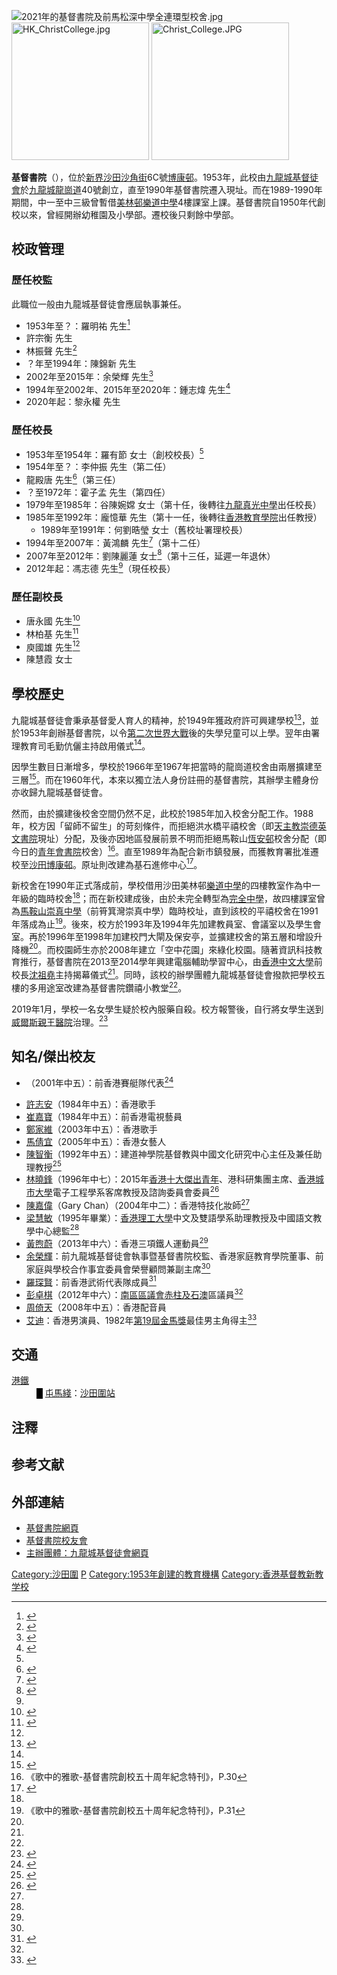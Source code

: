 {{otheruses|subject=一所位於沙田區博康邨的基督教中學|基督書院 (消歧義)}}
{{not|基督學院}}
{{Infobox_School
| name = 基督書院 <br/><small>（{{lang|en|Christ College}}）</small>
| image = File:Christcollege-badge.png
| image_size = 200px
| motto = 耶穌說：「我就是道路、真理、生命。」
| established = 1953年
| type = 津貼文法中學（男女校）
| affiliation = 九龍城基督徒會
| superintendent = 黎永權先生
| principal = 馮志德先生（第十四任，2012年履新）
| vice_principal = 庾國雄先生 陳慧霞女士
| house = <span style="color: red;">●</span> 基社（Red House）<br/>
<span style="color: yellow;">●</span> 督社（Yellow House）<br/>
<span style="color: blue;">●</span> 真社（Blue House）<br/>
<span style="color: green;">●</span> 理社（Green House）<br/>
| magazine = 學韻<ref name="基督書院校訊學韻2017-2018">{{cite web |url=https://www.christcollege.edu.hk/files/pdf/CCST_Newsletter_2017.pdf |title=基督書院校訊學韻 2017-2018年度 |last= |first= |date=2018 |website= |publisher=基督書院 |access-date=2019-08-10|quote= |archive-date=2019-08-10 |archive-url=https://web.archive.org/web/20190810123342/https://www.christcollege.edu.hk/files/pdf/CCST_Newsletter_2017.pdf |dead-url=no }}</ref>
| faculty = 
| location = {{HKG}}[[新界|新界]][[沙田_(香港)|沙田]][[沙角街|沙角街]]6C號[[博康邨|博康邨]]
| website = http://www.ccst.edu.hk
}}

[[File:2021年的基督書院及前馬松深中學全連環型校舍.jpg|thumb]]
[[File:HK_ChristCollege.jpg|220px]]
[[File:Christ_College.JPG|220px]]

'''基督書院'''（{{lang-en|Christ College}}），位於[[新界|新界]][[沙田_(香港)|沙田]][[沙角街|沙角街]]6C號[[博康邨|博康邨]]。1953年，此校由[[九龍城基督徒會|九龍城基督徒會]]於[[九龍城|九龍城]][[龍崗道|龍崗道]]40號創立，直至1990年基督書院遷入現址。而在1989-1990年期間，中一至中三級曾暫借[[美林邨|美林邨]][[樂道中學|樂道中學]]4樓課室上課。基督書院自1950年代創校以來，曾經開辦幼稚園及小學部。遷校後只剩餘中學部。

==校政管理==
===歷任校監===
此職位一般由九龍城基督徒會應屆執事兼任。
* 1953年至？：羅明祐 先生<ref name="九龍城基督書院 昨舉行啟鑰典禮">{{cite news | title=九龍城基督書院 昨舉行啟鑰典禮 | url=https://mmis.hkpl.gov.hk/coverpage/-/coverpage/view?_coverpage_WAR_mmisportalportlet_hsf=%E5%9F%BA%E7%9D%A3%E6%9B%B8%E9%99%A2&p_r_p_-1078056564_c=QF757YsWv59%2BV6f0mzlvpLNYA2gDMNMW&_coverpage_WAR_mmisportalportlet_o=0&_coverpage_WAR_mmisportalportlet_actual_q=%28%20verbatim_dc.collection%3A%28%22Old%5C%20HK%5C%20Newspapers%22%29%20%29%20AND+%28%20%28%20allTermsMandatory%3A%28true%29%20OR+all_dc.title%3A%28%E5%9F%BA%E7%9D%A3%E6%9B%B8%E9%99%A2%29%20OR+all_dc.creator%3A%28%E5%9F%BA%E7%9D%A3%E6%9B%B8%E9%99%A2%29%20OR+all_dc.contributor%3A%28%E5%9F%BA%E7%9D%A3%E6%9B%B8%E9%99%A2%29%20OR+all_dc.subject%3A%28%E5%9F%BA%E7%9D%A3%E6%9B%B8%E9%99%A2%29%20OR+fulltext%3A%28%E5%9F%BA%E7%9D%A3%E6%9B%B8%E9%99%A2%29%20OR+all_dc.description%3A%28%E5%9F%BA%E7%9D%A3%E6%9B%B8%E9%99%A2%29%20%29%20%29&_coverpage_WAR_mmisportalportlet_sort_field=score&_coverpage_WAR_mmisportalportlet_sort_order=desc | pages=5  | publisher=香港工商日報 | date=1954-04-24| accessdate=2020-04-09|quote= }}</ref>
* 許宗衡 先生
* 林振聲 先生<ref>{{cite news | title=基督書院創校周年 昨舉行頒獎典禮 | url=https://mmis.hkpl.gov.hk/coverpage/-/coverpage/view?_coverpage_WAR_mmisportalportlet_hsf=%E5%9F%BA%E7%9D%A3%E6%9B%B8%E9%99%A2&p_r_p_-1078056564_c=QF757YsWv5%2BakvA8rFW5Es4hf4B4Ak91&_coverpage_WAR_mmisportalportlet_o=15&_coverpage_WAR_mmisportalportlet_actual_q=%28%20verbatim_dc.collection%3A%28%22Old%5C%20HK%5C%20Newspapers%22%29%20%29%20AND+%28%20%28%20allTermsMandatory%3A%28true%29%20OR+all_dc.title%3A%28%E5%9F%BA%E7%9D%A3%E6%9B%B8%E9%99%A2%29%20OR+all_dc.creator%3A%28%E5%9F%BA%E7%9D%A3%E6%9B%B8%E9%99%A2%29%20OR+all_dc.contributor%3A%28%E5%9F%BA%E7%9D%A3%E6%9B%B8%E9%99%A2%29%20OR+all_dc.subject%3A%28%E5%9F%BA%E7%9D%A3%E6%9B%B8%E9%99%A2%29%20OR+fulltext%3A%28%E5%9F%BA%E7%9D%A3%E6%9B%B8%E9%99%A2%29%20OR+all_dc.description%3A%28%E5%9F%BA%E7%9D%A3%E6%9B%B8%E9%99%A2%29%20%29%20%29&_coverpage_WAR_mmisportalportlet_sort_field=score&_coverpage_WAR_mmisportalportlet_sort_order=desc&_coverpage_WAR_mmisportalportlet_filter=dc.publicationdate_dt%3A%5B1960-01-01T00%3A00%3A00Z+TO+1969-12-31T15%3A59%3A59Z%5D | pages=22  | publisher=華僑日報 | date=1967-12-22 | accessdate=2020-04-09|quote= }}</ref>
* ？年至1994年：陳錦新 先生
* 2002年至2015年：余榮輝 先生<ref name="基督書院60周年校慶 春風化雨六十載 沿途花開證主愛">{{cite web |url=https://www.christcollege.edu.hk/files/pdf/25-02-2014mingpao.pdf |title=基督書院65周年校慶 作育菁莪六五載 榮神益人創未來 |last= |first= |date=2014-02-25|website= |publisher=明報 |access-date=2019-08-09|quote= |archive-date=2015-04-17 |archive-url=https://web.archive.org/web/20150417132809/http://christcollege.edu.hk/files/pdf/25-02-2014mingpao.pdf |dead-url=no }}</ref>
* 1994年至2002年、2015年至2020年：鍾志煒 先生<ref>{{cite web |url=https://www.ccst.edu.hk/files/pdf/20190612_222331.pdf |title=有關考試期間的特別提醒 |last= |first= |date=2019-06-12|website= |publisher=基督書院 |access-date=2019-08-10|quote= |archive-date=2019-08-10 |archive-url=https://web.archive.org/web/20190810125503/https://www.ccst.edu.hk/files/pdf/20190612_222331.pdf |dead-url=no }}</ref>
* 2020年起：黎永權 先生

===歷任校長===
* 1953年至1954年：羅有節 女士（創校校長）<ref name="九龍城基督書院 昨舉行啟鑰典禮" />
* 1954年至？：李仲振 先生（第二任）
* 龍殿唐 先生<ref>{{cite web |url=https://mmis.hkpl.gov.hk/coverpage/-/coverpage/view?_coverpage_WAR_mmisportalportlet_hsf=%E7%95%A2%E6%A5%AD%E7%A6%AE&_coverpage_WAR_mmisportalportlet_actual_q=%28%20verbatim_dc.collection%3A%28%22Old%5C%20HK%5C%20Newspapers%22%29%20%29%20AND+%28%20%28%20allTermsMandatory%3A%28true%29%20OR+all_dc.title%3A%28%E7%95%A2%E6%A5%AD%E7%A6%AE%29%20OR+all_dc.creator%3A%28%E7%95%A2%E6%A5%AD%E7%A6%AE%29%20OR+all_dc.contributor%3A%28%E7%95%A2%E6%A5%AD%E7%A6%AE%29%20OR+all_dc.subject%3A%28%E7%95%A2%E6%A5%AD%E7%A6%AE%29%20OR+fulltext%3A%28%E7%95%A2%E6%A5%AD%E7%A6%AE%29%20OR+all_dc.description%3A%28%E7%95%A2%E6%A5%AD%E7%A6%AE%29%20%29%20%29&_coverpage_WAR_mmisportalportlet_sort_field=dc.publicationdate_bsort&p_r_p_-1078056564_c=QF757YsWv5%2BakvA8rFW5EvlClGhbn9Bn&_coverpage_WAR_mmisportalportlet_o=1004&_coverpage_WAR_mmisportalportlet_sort_order=desc&_coverpage_WAR_mmisportalportlet_filter=dc.publicationdate_dt%3A%5B1960-01-01T00%3A00%3A00Z+TO+1969-12-31T15%3A59%3A59Z%5D |title=基督書院奉招生廣告 |website= |page=19 |publisher=華僑日報 |date=1965-07-12 |access-date=2022-04-21 |quote=}}</ref>（第三任）
* ？至1972年：霍子孟 先生（第四任）
* 1979年至1985年：谷陳婉嫦 女士（第十任，後轉往[[九龍真光中學|九龍真光中學]]出任校長）
* 1985年至1992年：龐憶華 先生（第十一任，後轉往[[香港教育學院|香港教育學院]]出任教授）
** 1989年至1991年：何劉晧瑩 女士（舊校址署理校長）
* 1994年至2007年：黃鴻麟 先生<ref>{{cite web |url=https://www.christiantimes.org.hk/Common/Reader/News/ShowNews.jsp?Nid=53539&Pid=5&Version=0&Cid=220&Charset=big5_hkscs |title=《時代論壇》專訪 三位未敢忘記六四的基督徒 |last= |first= |date=2009-05-30 |website= |publisher=時代論壇 |access-date=2019-08-10 |quote= |archive-date=2021-02-12 |archive-url=https://web.archive.org/web/20210212111858/https://www.christiantimes.org.hk/Common/Reader/News/ShowNews.jsp?Nid=53539&Pid=5&Version=0&Cid=220&Charset=big5_hkscs |dead-url=no }}</ref>（第十二任）
* 2007年至2012年：劉陳麗蓮 女士<ref>{{cite web |url=http://www.hkssf-nt.org.hk/district/sec/02sw/outstanding/result/1112.pdf |title=新界學界體育聯沙田及西貢中學分會 第十五屆優秀運動員選舉 屆優秀運動員選舉(2011/2012)成績公佈 |last= |first= |date=2012 |website= |publisher=香港學界體育聯會 |access-date=2019-08-10|quote= |archive-date=2016-08-17 |archive-url=https://web.archive.org/web/20160817113546/http://hkssf-nt.org.hk/district/sec/02sw/outstanding/result/1112.pdf |dead-url=no }}</ref>（第十三任，延遲一年退休）
* 2012年起：馮志德 先生<ref name="基督書院校訊學韻2017-2018" />（現任校長）

===歷任副校長===
* 唐永國 先生<ref>{{cite web |url=https://www.christcollege.edu.hk/files/pdf/report_1516.pdf |title=學校報告2015-2016 |last= |first= |date=2016 |website= |publisher=基督書院 |access-date=2019-08-10|quote= |archive-date=2019-08-10 |archive-url=https://web.archive.org/web/20190810124723/https://www.christcollege.edu.hk/files/pdf/report_1516.pdf |dead-url=no }}</ref>
* 林柏基 先生<ref name="基督書院校訊學韻2016-2017">{{cite web |url=https://www.christcollege.edu.hk/files/pdf/CCST_Newsletter_2016.pdf |title=基督書院校訊學韻 2016-2017年度 |last= |first= |date=2017 |website= |publisher=基督書院 |access-date=2019-08-10|quote= |archive-date=2019-08-10 |archive-url=https://web.archive.org/web/20190810123342/https://www.christcollege.edu.hk/files/pdf/CCST_Newsletter_2016.pdf |dead-url=no }}</ref>
* 庾國雄 先生<ref name="基督書院校訊學韻2016-2017" />
* 陳慧霞 女士

==學校歷史==
九龍城基督徒會秉承基督愛人育人的精神，於1949年獲政府許可興建學校<ref>{{cite web |url=https://www.kccc.org.hk/%E4%BF%A1%E4%BB%B0%E5%8F%8A%E5%90%8C%E5%B7%A5/%E6%95%99%E6%9C%83%E6%AD%B7%E5%8F%B2/ |title=我們的歷史 |last= |first= |date=2019 |website= |publisher=九龍城基督徒會 |access-date=2019-08-10 |quote= |archive-date=2022-03-31 |archive-url=https://web.archive.org/web/20220331121209/https://www.kccc.org.hk/%E4%BF%A1%E4%BB%B0%E5%8F%8A%E5%90%8C%E5%B7%A5/%E6%95%99%E6%9C%83%E6%AD%B7%E5%8F%B2/ |dead-url=no }}</ref>，並於1953年創辦基督書院，以令[[第二次世界大戰|第二次世界大戰]]後的失學兒童可以上學。翌年由署理教育司毛勤伉儷主持啟用儀式<ref name="基督書院60周年校慶 春風化雨六十載 沿途花開證主愛" />。

因學生數目日漸增多，學校於1966年至1967年把當時的龍崗道校舍由兩層擴建至三層<ref>{{cite news | title=基督書院 建新校舍 | url=https://mmis.hkpl.gov.hk/coverpage/-/coverpage/view?_coverpage_WAR_mmisportalportlet_hsf=%E5%9F%BA%E7%9D%A3%E6%9B%B8%E9%99%A2&p_r_p_-1078056564_c=QF757YsWv5%2BakvA8rFW5EtohZH1KDe%2Bj&_coverpage_WAR_mmisportalportlet_o=23&_coverpage_WAR_mmisportalportlet_actual_q=%28%20verbatim_dc.collection%3A%28%22Old%5C%20HK%5C%20Newspapers%22%29%20%29%20AND+%28%20%28%20allTermsMandatory%3A%28true%29%20OR+all_dc.title%3A%28%E5%9F%BA%E7%9D%A3%E6%9B%B8%E9%99%A2%29%20OR+all_dc.creator%3A%28%E5%9F%BA%E7%9D%A3%E6%9B%B8%E9%99%A2%29%20OR+all_dc.contributor%3A%28%E5%9F%BA%E7%9D%A3%E6%9B%B8%E9%99%A2%29%20OR+all_dc.subject%3A%28%E5%9F%BA%E7%9D%A3%E6%9B%B8%E9%99%A2%29%20OR+fulltext%3A%28%E5%9F%BA%E7%9D%A3%E6%9B%B8%E9%99%A2%29%20OR+all_dc.description%3A%28%E5%9F%BA%E7%9D%A3%E6%9B%B8%E9%99%A2%29%20%29%20%29&_coverpage_WAR_mmisportalportlet_sort_field=score&_coverpage_WAR_mmisportalportlet_sort_order=desc&_coverpage_WAR_mmisportalportlet_filter=dc.publicationdate_dt%3A%5B1960-01-01T00%3A00%3A00Z+TO+1969-12-31T15%3A59%3A59Z%5D | pages=11  | publisher=華僑日報 | date=1967-05-25| accessdate=2020-04-09|quote= }}</ref>。而在1960年代，本來以獨立法人身份註冊的基督書院，其辦學主體身份亦收歸九龍城基督徒會。

然而，由於擴建後校舍空間仍然不足，此校於1985年加入校舍分配工作。1988年，校方因「留師不留生」的苛刻條件，而拒絕洪水橋平禧校舍（即[[天主教崇德英文書院|天主教崇德英文書院]]現址）分配，及後亦因地區發展前景不明而拒絕馬鞍山[[恆安邨|恆安邨]]校舍分配（即今日的[[青年會書院|青年會書院]]校舍）<ref>《歌中的雅歌-基督書院創校五十周年紀念特刊》，P.30</ref>。直至1989年為配合新市鎮發展，而獲教育署批准遷校至[[沙田_(香港)|沙田]][[博康邨|博康邨]]。原址則改建為基石進修中心<ref>{{cite news | title=九龍城基督徒會 細訴恩典及故事 | url=http://www.christianweekly.net/2015/ta2023897.htm | format= | publisher=基督教週報第2644期 | date=2015-04-26| accessdate=2019-08-10| quote= | archive-date=2019-08-10 | archive-url=https://web.archive.org/web/20190810123340/http://www.christianweekly.net/2015/ta2023897.htm | dead-url=no }}</ref>。

新校舍在1990年正式落成前，學校借用沙田美林邨[[樂道中學|樂道中學]]的四樓教室作為中一年級的臨時校舍<ref name="基督書院60周年校慶 春風化雨六十載 沿途花開證主愛" />；而在新校建成後，由於未完全轉型為[[完全中學|完全中學]]，故四樓課室曾為[[馬鞍山崇真中學|馬鞍山崇真中學]]（前筲箕灣崇真中學）臨時校址，直到該校的平禧校舍在1991年落成為止<ref>《歌中的雅歌-基督書院創校五十周年紀念特刊》，P.31</ref>。後來，校方於1993年及1994年先加建教員室、會議室以及學生會室。再於1996年至1998年加建校門大閘及保安亭，並擴建校舍的第五層和增設升降機<ref name="基督書院60周年校慶 春風化雨六十載 沿途花開證主愛" />。而校園師生亦於2008年建立「空中花園」來綠化校園。隨著資訊科技教育推行，基督書院在2013至2014學年興建電腦輔助學習中心，由[[香港中文大學|香港中文大學]]前校長[[沈祖堯|沈祖堯]]主持揭幕儀式<ref name="基督書院65周年校慶 作育菁莪六五載 榮神益人創未來" />。同時，該校的辦學團體九龍城基督徒會撥款把學校五樓的多用途室改建為基督書院鑽禧小教堂<ref name="基督書院65周年校慶 作育菁莪六五載 榮神益人創未來" />。

2019年1月，學校一名女學生疑於校內服藥自殺。校方報警後，自行將女學生送到[[威爾斯親王醫院|威爾斯親王醫院]]治理。<ref>{{cite news | title=【珍惜生命】沙田基督書院女學生疑服藥自殺 由救護車送院治理 | url=https://www.hk01.com/%E7%AA%81%E7%99%BC/279994/%E7%8F%8D%E6%83%9C%E7%94%9F%E5%91%BD-%E6%B2%99%E7%94%B0%E5%9F%BA%E7%9D%A3%E6%9B%B8%E9%99%A2%E5%A5%B3%E5%AD%B8%E7%94%9F%E7%96%91%E6%9C%8D%E8%97%A5%E8%87%AA%E6%AE%BA-%E7%94%B1%E6%95%91%E8%AD%B7%E8%BB%8A%E9%80%81%E9%99%A2%E6%B2%BB%E7%90%86 | format= | publisher=香港01 | date=2019-01-08| accessdate=2019-08-09| quote= | archive-date=2019-08-09 | archive-url=https://web.archive.org/web/20190809134406/https://www.hk01.com/%E7%AA%81%E7%99%BC/279994/%E7%8F%8D%E6%83%9C%E7%94%9F%E5%91%BD-%E6%B2%99%E7%94%B0%E5%9F%BA%E7%9D%A3%E6%9B%B8%E9%99%A2%E5%A5%B3%E5%AD%B8%E7%94%9F%E7%96%91%E6%9C%8D%E8%97%A5%E8%87%AA%E6%AE%BA-%E7%94%B1%E6%95%91%E8%AD%B7%E8%BB%8A%E9%80%81%E9%99%A2%E6%B2%BB%E7%90%86 | dead-url=no }}</ref>

== 知名/傑出校友 ==
* {{link-yue|羅曉鋒|羅曉鋒}}（2001年中五）：前香港賽艇隊代表<ref>{{cite news | title=翁嘉茵親自示範兼揀蟀 | url=http://the-sun.on.cc/channels/sport/20050206/20050206022911_0004_3.html | format= | publisher=太陽報 | date=2005-02-06| accessdate=2019-08-09| quote= | archive-date=2008-05-28 | archive-url=https://web.archive.org/web/20080528033017/http://the-sun.on.cc/channels/sport/20050206/20050206022911_0004_3.html | dead-url=no }}</ref>
* [[許志安|許志安]]（1984年中五）：香港歌手{{noteTag|資料出自香港商業電台廣播節目《聖艾粒忌廉夜校》於2017年1月20日播出的「明星插班生」環節的訪問。}}
* [[崔嘉寶|崔嘉寶]]（1984年中五）：前香港電視藝員
* [[鄭家維|鄭家維]]（2003年中五）：香港歌手
* [[馬倩宜|馬倩宜]]（2005年中五）：香港女藝人
* [[陳智衡|陳智衡]]（1992年中五）：建道神學院基督教與中國文化研究中心主任及兼任助理教授<ref>{{cite web |url=http://www.skhlkmss.edu.hk/schhome/alumni-info/6A/4/4.htm |title=傳道人—陳智衡校友專訪 |last= |first= |date=2005-11-24 |website= |publisher=聖公會林裘謀中學 |access-date=2019-08-09|quote= |archive-date=2007-11-21 |archive-url=https://web.archive.org/web/20071121131659/http://www.skhlkmss.edu.hk/schhome/alumni-info/6A/4/4.htm |dead-url=no }}</ref>
* [[林曉鋒|林曉鋒]]（1996年中七）：2015年[[香港十大傑出青年|香港十大傑出青年]]、港科研集團主席、[[香港城市大學|香港城市大學]]電子工程學系客席教授及諮詢委員會委員<ref name="基督書院65周年校慶 作育菁莪六五載 榮神益人創未來">{{cite web |url=https://www.christcollege.edu.hk/files/pdf/20181126_eBook_ultimate.pdf |title=基督書院65周年校慶 作育菁莪六五載 榮神益人創未來 |last= |first= |date=2018-11-26 |website= |publisher=明報 |access-date=2019-08-09|quote= |archive-date=2019-08-09 |archive-url=https://web.archive.org/web/20190809130940/https://www.christcollege.edu.hk/files/pdf/20181126_eBook_ultimate.pdf |dead-url=no }}</ref>
* [[陳嘉偉|陳嘉偉]]（Gary Chan）（2004年中二）：香港特技化妝師<ref name="基督書院65周年校慶 作育菁莪六五載 榮神益人創未來" />
* [[梁慧敏|梁慧敏]]（1995年畢業）：[[香港理工大學|香港理工大學]]中文及雙語學系助理教授及中國語文教學中心總監<ref name="基督書院65周年校慶 作育菁莪六五載 榮神益人創未來" />
* [[黃煦蔚|黃煦蔚]]（2013年中六）：香港三項鐵人運動員<ref name="基督書院65周年校慶 作育菁莪六五載 榮神益人創未來" />
* [[余榮輝|余榮輝]]：前九龍城基督徒會執事暨基督書院校監、香港家庭教育學院董事、前家庭與學校合作事宜委員會榮譽顧問兼副主席<ref name="基督書院60周年校慶 春風化雨六十載 沿途花開證主愛" />
* [[羅琛賢|羅琛賢]]：前香港武術代表隊成員<ref name="本校殊榮">{{cite web |url=https://www.christcollege.edu.hk/awards.php |title=本校殊榮 |last= |first= |date=2017 |website= |publisher=基督書院 |access-date=2019-08-10|quote= |archive-date=2019-08-10 |archive-url=https://web.archive.org/web/20190810131050/https://www.christcollege.edu.hk/awards.php |dead-url=no }}</ref>
* [[彭卓棋|彭卓棋]]（2012年中六）：[[南區區議會|南區區議會]][[赤柱及石澳|赤柱及石澳]]區議員<ref name="本校殊榮" />
* [[周倚天|周倚天]]（2008年中五）：香港配音員
* [[艾迪_(演員)|艾迪]]：香港男演員、1982年[[第19屆金馬獎|第19屆金馬獎]]最佳男主角得主<ref>{{cite web |url=https://archive.org/details/2022-5-18 |title=「守下留情」艾迪訪問 |website= |language= |author=香港電台第一台 |date=2022-05-18 |access-date=2022-05-29 |quote=}}</ref>

== 交通 ==
; [[港鐵|港鐵]]
: <font color="{{屯馬綫色彩}}">█</font> [[屯馬綫|屯馬綫]]：[[沙田圍站|沙田圍站]]

==注釋==
{{noteFoot}}

== 参考文献 ==
{{Reflist|30em}}

== 外部連結 ==
*[http://www.christcollege.edu.hk/ 基督書院網頁] {{Wayback|url=http://www.christcollege.edu.hk/ |date=20070408202234 }}
*[https://www.facebook.com/ccstcaa/ 基督書院校友會] {{Wayback|url=https://www.facebook.com/ccstcaa/ |date=20190915065037 }}
*[http://www.kccc.org.hk/ 主辦團體：九龍城基督徒會網頁] {{Wayback|url=http://www.kccc.org.hk/ |date=20071114101923 }}

[[Category:沙田圍|Category:沙田圍]]
[[Category:沙田區中學|P]]
[[Category:1953年創建的教育機構|Category:1953年創建的教育機構]]
[[Category:香港基督教新教学校|Category:香港基督教新教学校]]